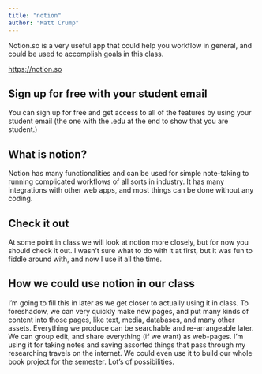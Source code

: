 ```yaml
---
title: "notion"
author: "Matt Crump"
---
```


Notion.so is a very useful app that could help you workflow in general, and could be used to accomplish goals in this class.

<https://notion.so>

## Sign up for free with your student email

You can sign up for free and get access to all of the features by using your student email (the one with the .edu at the end to show that you are student.)

## What is notion?

Notion has many functionalities and can be used for simple note-taking to running complicated workflows of all sorts in industry. It has many integrations with other web apps, and most things can be done without any coding.

## Check it out

At some point in class we will look at notion more closely, but for now you should check it out. I wasn't sure what to do with it at first, but it was fun to fiddle around with, and now I use it all the time.

## How we could use notion in our class

I'm going to fill this in later as we get closer to actually using it in class. To foreshadow, we can very quickly make new pages, and put many kinds of content into those pages, like text, media, databases, and many other assets. Everything we produce can be searchable and re-arrangeable later. We can group edit, and share everything (if we want) as web-pages. I'm using it for taking notes and saving assorted things that pass through my researching travels on the internet. We could even use it to build our whole book project for the semester. Lot's of possibilities.